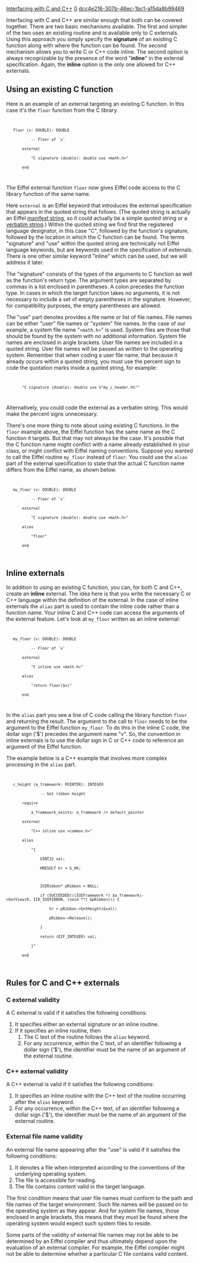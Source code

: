 [[Property:title|Interfacing with C and C++]]
[[Property:weight|0]]
[[Property:uuid|dcc4e216-307b-46ec-1bc1-a15da8b99469]]
{{UnderConstruction}}


Interfacing with C and C++ are similar enough that both can be covered together. There are two basic mechanisms available. The first and simpler of the two uses an existing routine and is available only to C externals. Using this approach you simply specify the '''signature''' of an existing C function along with where the function can be found. The second mechanism allows you to write C or C++ code inline. The second option is always recognizable by the presence of the word "'''inline'''" in the external specification. Again, the '''inline''' option is the only one allowed for C++ externals.

==Using an existing C function==

Here is an example of an external targeting an existing C function. In this case it's the <code>floor</code> function from the C library.

<code>
    floor (v: DOUBLE): DOUBLE
            -- Floor of `v'
        external
            "C signature (double): double use <math.h>"
        end
</code>

The Eiffel external function <code>floor</code> now gives Eiffel code access to the C library function of the same name. 

Here <code>external</code> is an Eiffel keyword that introduces the external specification that appears in the quoted string that follows. (The quoted string is actually an Eiffel [[ET: Other mechanisms|manifest string]], so it could actually be a simple quoted string or a [[ET: Other mechanisms|verbatim string]].) Within the quoted string we find first the registered language designator, in this case "C", followed by the function's signature, followed by the location in which the C function can be found. The terms "signature" and "use" within the quoted string are technically not Eiffel language keywords, but are keywords used in the specification of externals. There is one other similar keyword "inline" which can be used, but we will address it later.

The "signature" consists of the types of the arguments to C function as well as the function's return type. The argument types are separated by commas in a list enclosed in parentheses. A colon precedes the function type. In cases in which the target function takes no arguments, it is not necessary to include a set of empty parentheses in the signature. However, for compatibility purposes, the empty parentheses are allowed.

The "use" part denotes provides a file name or list of file names. File names can be either "user" file names or "system" file names. In the case of our example, a system file name "<code><math.h></code>" is used. System files are those that should be found by the system with no additional information. System file names are enclosed in angle brackets. User file names are included in a quoted string. User file names will be passed as written to the operating system. Remember that when coding a user file name, that because it already occurs within a quoted string, you must use the percent sign to code the quotation marks inside a quoted string, for example:

<code>
        "C signature (double): double use %"my_c_header.h%""
</code>

Alternatively, you could code the external as a verbatim string. This would make the percent signs unnecessary.

There's one more thing to note about using existing C functions. In the <code>floor</code> example above, the Eiffel function has the same name as the C function it targets. But that may not always be the case. It's possible that the C function name might conflict with a name already established in your class, or might conflict with Eiffel naming conventions. Suppose you wanted to call the Eiffel routine <code>my_floor</code> instead of <code>floor</code>. You could use the <code>alias</code> part of the external specification to state that the actual C function name differs from the Eiffel name, as shown below. 

<code>
    my_floor (v: DOUBLE): DOUBLE
            -- Floor of `v'
        external
            "C signature (double): double use <math.h>"
        alias
            "floor"
        end
</code>


==Inline externals==

In addition to using an existing C function, you can, for both C and C++, create an '''inline''' external. The idea here is that you write the necessary C or C++ language within the definition of the external. In the case of inline externals the <code>alias</code> part is used to contain the inline code rather than a function name. Your inline C and C++ code can access the arguments of the external feature. Let's look at <code>my_floor</code> written as an inline external:

<code>
    my_floor (v: DOUBLE): DOUBLE
            -- Floor of `v'
        external
            "C inline use <math.h>"
        alias
            "return floor($v)"
        end
</code>

In the <code>alias</code> part you see a line of C code calling the library function <code>floor</code> and returning the result. The argument to the call to <code>floor</code> needs to be the argument to the Eiffel function <code>my_floor</code>. To do this in the inline C code, the dollar sign ('$') precedes the argument name "v". So, the convention in inline externals is to use the dollar sign in C or C++ code to reference an argument of the Eiffel function. 

The example below is a C++ example that involves more complex processing in the <code>alias</code> part. 

<code>
    c_height (a_framework: POINTER): INTEGER
                -- Get ribbon height
        require
            a_framework_exists: a_framework /= default_pointer
        external
            "C++ inline use <common.h>"
        alias
            "{
                UINT32 val;
                HRESULT hr = S_OK;

                IUIRibbon* pRibbon = NULL;
                if (SUCCEEDED(((IUIFramework *) $a_framework)->GetView(0, IID_IUIRIBBON, (void **) &pRibbon))) {
                    hr = pRibbon->GetHeight(&val);
                    pRibbon->Release();
                }
                return (EIF_INTEGER) val;
            }"
        end
</code>


==Rules for C and C++ externals==

===C external validity===

A C external is valid if it satisfies the following conditions:

# It specifies either an external signature or an inline routine.
# If it specifies an inline routine, then
## The C text of the routine follows the <code>alias</code> keyword.
## For any occurrence, within the C text, of an identifier following a dollar sign ('$'), the identifier must be the name of an argument of the external routine.


===C++ external validity===

A C++ external is valid if it satisfies the following conditions:

# It specifies an inline routine with the C++ text of the routine occurring after the <code>alias</code> keyword.
# For any occurrence, within the C++ text, of an identifier following a dollar sign ('$'), the identifier must be the name of an argument of the external routine.


===External file name validity===

An external file name appearing after the "use" is valid if it satisfies the following conditions:

# It denotes a file when interpreted according to the conventions of the underlying operating system.
# The file is accessible for reading.
# The file contains content valid in the target language.

The first condition means that user file names must conform to the path and file names of the target environment. Such file names will be passed on to the operating system as they appear. And for system file names, those enclosed in angle brackets, this means that they must be found where the operating system would expect such system files to reside.

Some parts of the validity of external file names may not be able to be determined by an Eiffel compiler and thus ultimately depend upon the evaluation of an external compiler. For example, the Eiffel compiler might not be able to determine whether a particular C file contains valid content. 




